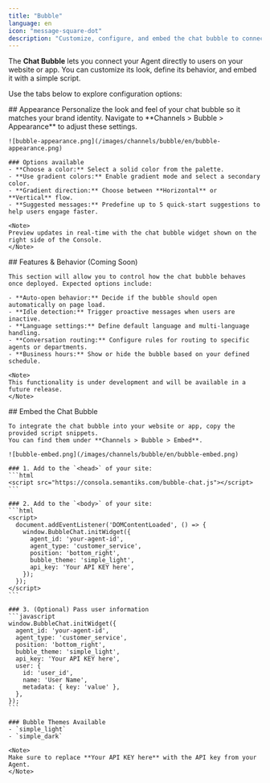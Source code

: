 ```yaml
---
title: "Bubble"
language: en
icon: "message-square-dot"
description: "Customize, configure, and embed the chat bubble to connect your Agent with website or app users"
---
```


The **Chat Bubble** lets you connect your Agent directly to users on your website or app. You can customize its look, define its behavior, and embed it with a simple script.  

Use the tabs below to explore configuration options:

<Tabs>
  <Tab title="Appearance" icon="palette">
    ## Appearance
    Personalize the look and feel of your chat bubble so it matches your brand identity.  
    Navigate to **Channels > Bubble > Appearance** to adjust these settings.

    ![bubble-appearance.png](/images/channels/bubble/en/bubble-appearance.png)

    ### Options available
    - **Choose a color:** Select a solid color from the palette.  
    - **Use gradient colors:** Enable gradient mode and select a secondary color.  
    - **Gradient direction:** Choose between **Horizontal** or **Vertical** flow.  
    - **Suggested messages:** Predefine up to 5 quick-start suggestions to help users engage faster.

    <Note>
    Preview updates in real-time with the chat bubble widget shown on the right side of the Console.
    </Note>
  </Tab>

  <Tab title="Features & Behavior" icon="settings">
    ## Features & Behavior (Coming Soon)

    This section will allow you to control how the chat bubble behaves once deployed. Expected options include:

    - **Auto-open behavior:** Decide if the bubble should open automatically on page load.  
    - **Idle detection:** Trigger proactive messages when users are inactive.  
    - **Language settings:** Define default language and multi-language handling.  
    - **Conversation routing:** Configure rules for routing to specific agents or departments.  
    - **Business hours:** Show or hide the bubble based on your defined schedule.  

    <Note>
    This functionality is under development and will be available in a future release.
    </Note>
  </Tab>

  <Tab title="Embed" icon="code">
    ## Embed the Chat Bubble

    To integrate the chat bubble into your website or app, copy the provided script snippets.  
    You can find them under **Channels > Bubble > Embed**.

    ![bubble-embed.png](/images/channels/bubble/en/bubble-embed.png)

    ### 1. Add to the `<head>` of your site:
    ```html
    <script src="https://consola.semantiks.com/bubble-chat.js"></script>
    ```

    ### 2. Add to the `<body>` of your site:
    ```html
    <script>
      document.addEventListener('DOMContentLoaded', () => {
        window.BubbleChat.initWidget({
          agent_id: 'your-agent-id',
          agent_type: 'customer_service',
          position: 'bottom_right',
          bubble_theme: 'simple_light',
          api_key: 'Your API KEY here',
        });
      });
    </script>
    ```

    ### 3. (Optional) Pass user information
    ```javascript
    window.BubbleChat.initWidget({
      agent_id: 'your-agent-id',
      agent_type: 'customer_service',
      position: 'bottom_right',
      bubble_theme: 'simple_light',
      api_key: 'Your API KEY here',
      user: {
        id: 'user_id',
        name: 'User Name',
        metadata: { key: 'value' },
      },
    });
    ```

    ### Bubble Themes Available
    - `simple_light`  
    - `simple_dark`

    <Note>
    Make sure to replace **Your API KEY here** with the API key from your Agent.
    </Note>
  </Tab>
</Tabs>
